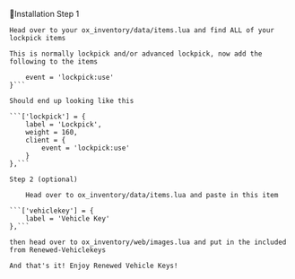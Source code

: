 📃Installation
Step 1

    Head over to your ox_inventory/data/items.lua and find ALL of your lockpick items

    This is normally lockpick and/or advanced lockpick, now add the following to the items

```client = {
	event = 'lockpick:use'
}```

Should end up looking like this

```['lockpick'] = {
	label = 'Lockpick',
	weight = 160,
	client = {
		event = 'lockpick:use'
	}
},```

Step 2 (optional)

    Head over to ox_inventory/data/items.lua and paste in this item

```['vehiclekey'] = {
	label = 'Vehicle Key'
},```

then head over to ox_inventory/web/images.lua and put in the included from Renewed-Vehiclekeys

And that's it! Enjoy Renewed Vehicle Keys!
